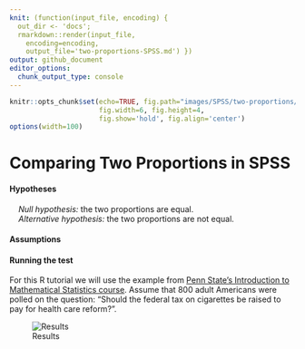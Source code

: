 ```yaml
---
knit: (function(input_file, encoding) {
  out_dir <- 'docs';
  rmarkdown::render(input_file,
    encoding=encoding,
    output_file='two-proportions-SPSS.md') })
output: github_document
editor_options:
  chunk_output_type: console
---
```

  
```r
knitr::opts_chunk$set(echo=TRUE, fig.path="images/SPSS/two-proportions/",
                      fig.width=6, fig.height=4,
                      fig.show='hold', fig.align='center')
options(width=100)
```

# Comparing Two Proportions in SPSS

#### Hypotheses

&nbsp;&nbsp;&nbsp;&nbsp;*Null hypothesis:* the two proportions are equal.  
&nbsp;&nbsp;&nbsp;&nbsp;*Alternative hypothesis:* the two proportions are not equal.

#### Assumptions


#### Running the test

For this R tutorial we will use the example from [Penn State's Introduction to Mathematical Statistics course](https://online.stat.psu.edu/stat415/lesson/9/9.4).  Assume that 800 adult Americans were polled on the question: "Should the federal tax on cigarettes be raised to pay for health care reform?".

![Results](./images/SPSS/two-proportions/two-prop-result.PNG)